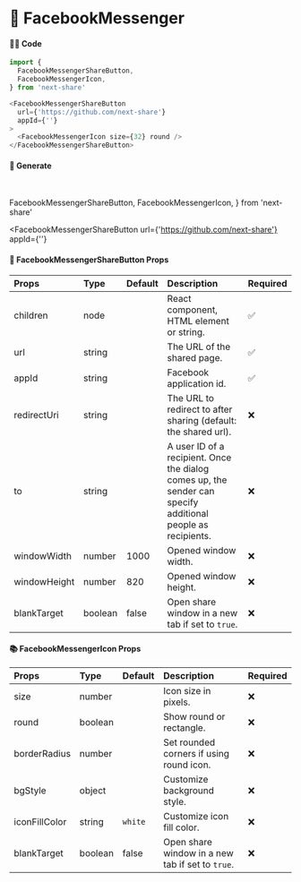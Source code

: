 # 🎀 FacebookMessenger

#### 👨‍💻 Code

```js copy
import {
  FacebookMessengerShareButton,
  FacebookMessengerIcon,
} from 'next-share'

<FacebookMessengerShareButton
  url={'https://github.com/next-share'}
  appId={''}
>
  <FacebookMessengerIcon size={32} round />
</FacebookMessengerShareButton>
```

#### 🥰 Generate

<br />

  FacebookMessengerShareButton,
  FacebookMessengerIcon,
} from 'next-share'

<FacebookMessengerShareButton
  url={'https://github.com/next-share'}
  appId={''}
>
  <FacebookMessengerIcon size={32} round />
</FacebookMessengerShareButton>

#### 📖 FacebookMessengerShareButton Props

| Props | Type | Default | Description | Required |
| :--- | :--- | :--- | :--- | :--- |
| children | node |  | React component, HTML element or string. | ✅ |
| url | string |  | The URL of the shared page. | ✅ |
| appId | string |  | Facebook application id. | ✅ |
| redirectUri | string |  | The URL to redirect to after sharing (default: the shared url). | ❌ |
| to | string |  | A user ID of a recipient. Once the dialog comes up, the sender can specify additional people as recipients. | ❌ |
| windowWidth | number | 1000 | Opened window width. | ❌ |
| windowHeight | number | 820 | Opened window height. | ❌ |
| blankTarget | boolean | false | Open share window in a new tab if set to `true`. | ❌ |

#### 📚 FacebookMessengerIcon Props

| Props | Type | Default | Description | Required |
| :--- | :--- | :--- | :--- | :--- |
| size | number |  | Icon size in pixels. | ❌ |
| round | boolean |  | Show round or rectangle. | ❌ |
| borderRadius | number |  | Set rounded corners if using round icon. | ❌ |
| bgStyle | object |  | Customize background style. | ❌ |
| iconFillColor | string | <code>white</code> | Customize icon fill color. | ❌ |
| blankTarget | boolean | false | Open share window in a new tab if set to `true`. | ❌ |
